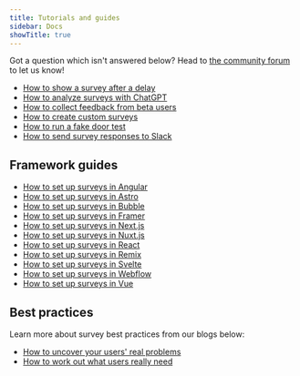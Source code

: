 ```yaml
---
title: Tutorials and guides
sidebar: Docs
showTitle: true
---
```

Got a question which isn't answered below? Head to [the community forum](/questions) to let us know!

- [How to show a survey after a delay](/tutorials/delayed-survey)
- [How to analyze surveys with ChatGPT](/tutorials/analyze-surveys-with-chatgpt)
- [How to collect feedback from beta users](/tutorials/beta-feedback)
- [How to create custom surveys](/tutorials/survey)
- [How to run a fake door test](/tutorials/fake-door-test)
- [How to send survey responses to Slack](/tutorials/slack-surveys)

## Framework guides 

- [How to set up surveys in Angular](/tutorials/angular-surveys)
- [How to set up surveys in Astro](/tutorials/astro-surveys)
- [How to set up surveys in Bubble](/tutorials/bubble-surveys)
- [How to set up surveys in Framer](/tutorials/framer-surveys)
- [How to set up surveys in Next.js](/tutorials/nextjs-surveys)
- [How to set up surveys in Nuxt.js](/tutorials/nuxt-surveys)
- [How to set up surveys in React](/tutorials/react-surveys)
- [How to set up surveys in Remix](/tutorials/remix-surveys)
- [How to set up surveys in Svelte](/tutorials/svelte-surveys)
- [How to set up surveys in Webflow](/tutorials/webflow-surveys)
- [How to set up surveys in Vue](/tutorials/vue-surveys)

## Best practices

Learn more about survey best practices from our blogs below:

- [How to uncover your users' real problems](https://newsletter.posthog.com/p/how-to-uncover-your-users-real-problems)
- [How to work out what users really need](/blog/how-to-work-out-what-users-need)